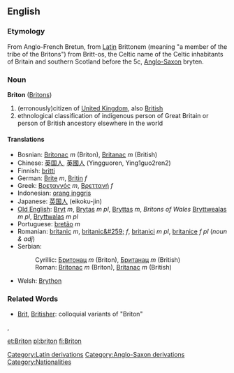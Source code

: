 ==English==
===Etymology===
From Anglo-French Bretun, from [[w:Latin|Latin]][[Category:Latin derivations]] Brittonem (meaning "a member of the tribe of the Britons") from Britt-os, the Celtic name of the Celtic inhabitants of Britain and southern Scotland before the 5c, [[w:Old English language|Anglo-Saxon]][[Category:Anglo-Saxon derivations]] bryten.
<!-- Based on http://www.etymonline.com/index.php?term=Briton -->
===Noun===
'''Briton''' ([[Britons]])

# (erronously)citizen of [[United Kingdom]], also [[British]]
# ethnological classification of indigenous person of Great Britain or person of British ancestory elsewhere in the world

====Translations====
*Bosnian: [[Britonac]] ''m'' (Briton), [[Britanac]] ''m'' (British)
*Chinese: [[英国人]], [[英國人]] (Yingguoren, Ying1guo2ren2)
*Finnish: [[britti]]
*German: [[Brite]] ''m'', [[Britin]] ''f''
*Greek: [[Βρεταννός]] ''m'', [[Βρεττανή]] ''f''
*Indonesian: [[orang inggris]]
*Japanese: [[英国人]] (eikoku-jin)
*[[Old English]]: [[Bryt]] ''m'', [[Brytas]] ''m pl'', [[Bryttas]] ''m'', '' Britons of Wales'' [[Bryttwealas]] ''m pl'', [[Bryttwalas]] ''m pl''
*Portuguese: [[bretão]] ''m''
*Romanian: [[britanic]] ''m'', [[britanic&#259;]] ''f'', [[britanici]] ''m pl'', [[britanice]] ''f pl'' (''noun & adj'')
*Serbian:
*:Cyrillic: [[Бритонац]] ''m'' (Briton), [[Британац]] ''m'' (British)
*:Roman: [[Britonac]] ''m'' (Briton), [[Britanac]] ''m'' (British)
*Welsh: [[Brython]]

===Related Words===
* [[Brit]], [[Britisher]]: colloquial variants of "Briton"

[[Category:Nationalities]],

[[et:Briton]]
[[pl:briton]]
[[fi:Briton]]